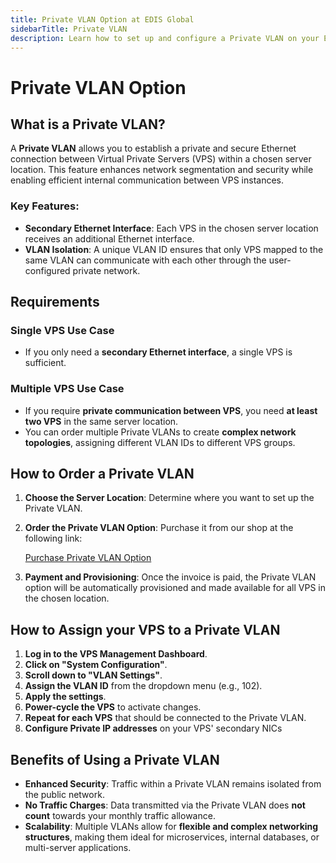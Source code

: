 ```yaml
---
title: Private VLAN Option at EDIS Global
sidebarTitle: Private VLAN
description: Learn how to set up and configure a Private VLAN on your EDIS Global VPS for secure internal communication.
---
```


# Private VLAN Option

## What is a Private VLAN?
A **Private VLAN** allows you to establish a private and secure Ethernet connection between Virtual Private Servers (VPS) within a chosen server location. This feature enhances network segmentation and security while enabling efficient internal communication between VPS instances.

### Key Features:
- **Secondary Ethernet Interface**: Each VPS in the chosen server location receives an additional Ethernet interface.
- **VLAN Isolation**: A unique VLAN ID ensures that only VPS mapped to the same VLAN can communicate with each other through the user-configured private network.

## Requirements
### Single VPS Use Case
- If you only need a **secondary Ethernet interface**, a single VPS is sufficient.

### Multiple VPS Use Case
- If you require **private communication between VPS**, you need **at least two VPS** in the same server location.
- You can order multiple Private VLANs to create **complex network topologies**, assigning different VLAN IDs to different VPS groups.

## How to Order a Private VLAN
1. **Choose the Server Location**: Determine where you want to set up the Private VLAN.
2. **Order the Private VLAN Option**: Purchase it from our shop at the following link:
   
   [Purchase Private VLAN Option](https://manage.edisglobal.com/cart.php?gid=209)
3. **Payment and Provisioning**: Once the invoice is paid, the Private VLAN option will be automatically provisioned and made available for all VPS in the chosen location.

## How to Assign your VPS to a Private VLAN
1. **Log in to the VPS Management Dashboard**.
2. **Click on "System Configuration"**.
3. **Scroll down to "VLAN Settings"**.
4. **Assign the VLAN ID** from the dropdown menu (e.g., 102).
5. **Apply the settings**.
6. **Power-cycle the VPS** to activate changes.
7. **Repeat for each VPS** that should be connected to the Private VLAN.
8. **Configure Private IP addresses** on your VPS' secondary NICs

## Benefits of Using a Private VLAN
- **Enhanced Security**: Traffic within a Private VLAN remains isolated from the public network.
- **No Traffic Charges**: Data transmitted via the Private VLAN does **not count** towards your monthly traffic allowance.
- **Scalability**: Multiple VLANs allow for **flexible and complex networking structures**, making them ideal for microservices, internal databases, or multi-server applications.
